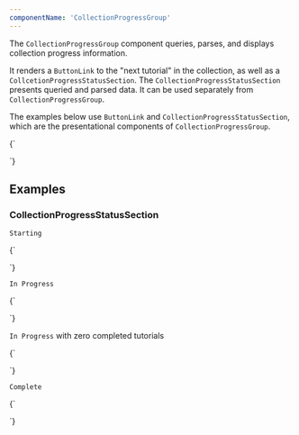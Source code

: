 ```yaml
---
componentName: 'CollectionProgressGroup'
---
```


The `CollectionProgressGroup` component queries, parses, and displays collection progress information.

It renders a `ButtonLink` to the "next tutorial" in the collection, as well as a `CollcetionProgressStatusSection`. The `CollectionProgressStatusSection` presents queried and parsed data. It can be used separately from `CollectionProgressGroup`.

The examples below use `ButtonLink` and `CollectionProgressStatusSection`, which are the presentational components of `CollectionProgressGroup`.

<LiveComponent>{`
<div style={{ display: 'flex', gap: '16px' }}>
  <ButtonLink
    aria-label='Continue with some tutorial name.'
    href='/some/tutorial'
    text='Continue'
  />
  <CollectionProgressStatusSection
    completedTutorialCount={4}
    tutorialCount={12}
  />
</div>
`}</LiveComponent>

## Examples

### CollectionProgressStatusSection

<!-- Note: using LiveComponent here, as I couldn't get these examples
to display otherwise -->

`Starting`

<LiveComponent>{`
<div style={{ display: 'flex', min-height: '42px' }}>
  <CollectionProgressStatusSection
    completedTutorialCount={0}
    tutorialCount={12}
  />
</div>
`}</LiveComponent>

`In Progress`

<LiveComponent>{`
<div style={{ display: 'flex', min-height: '42px' }}>
  <CollectionProgressStatusSection
    completedTutorialCount={4}
    tutorialCount={12}
  />
</div>
`}</LiveComponent>

`In Progress` with zero completed tutorials

<LiveComponent>{`
<div style={{ display: 'flex', min-height: '42px' }}>
  <CollectionProgressStatusSection
    completedTutorialCount={0}
    tutorialCount={12}
		isInProgress={true}
  />
</div>
`}</LiveComponent>

`Complete`

<LiveComponent>{`
<div style={{ display: 'flex', min-height: '42px' }}>
  <CollectionProgressStatusSection
    completedTutorialCount={12}
    tutorialCount={12}
  />
</div>
`}</LiveComponent>
